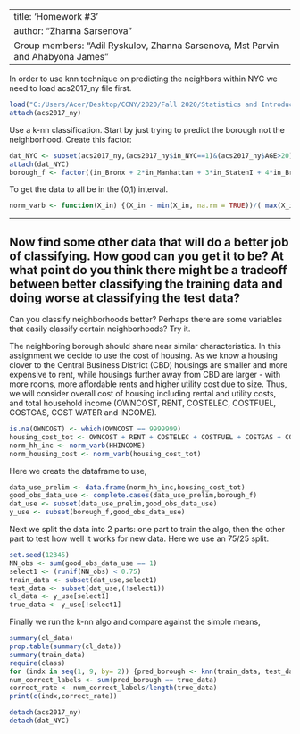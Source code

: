 --------------------------------------------------
title: 'Homework #3'
author: "Zhanna Sarsenova"
Group members: "Adil Ryskulov, Zhanna Sarsenova, Mst Parvin and Ahabyona James"
--------------------------------------------------


In order to use knn technique on predicting the neighbors within NYC we need to load acs2017_ny file first.
```r
load("C:/Users/Acer/Desktop/CCNY/2020/Fall 2020/Statistics and Introduction to Econometrics ECO B2000 2RS/R/PUMS data/ny/acs2017_ny_data.RData")
attach(acs2017_ny)
```



Use a k-nn classification. Start by just trying to predict the borough not the neighborhood. Create this factor:
```r
dat_NYC <- subset(acs2017_ny,(acs2017_ny$in_NYC==1)&(acs2017_ny$AGE>20)&(acs2017_ny$AGE<66))
attach(dat_NYC)
borough_f <- factor((in_Bronx + 2*in_Manhattan + 3*in_StatenI + 4*in_Brooklyn + 5*in_Queens), levels=c(1,2,3,4,5),labels = c("Bronx","Manhattan","Staten Island","Brooklyn","Queens"))
```



To get the data to all be in the (0,1) interval.
```r
norm_varb <- function(X_in) {(X_in - min(X_in, na.rm = TRUE))/( max(X_in, na.rm = TRUE) - min(X_in, na.rm = TRUE) )}
```



--------------------------------------------------
## Now find some other data that will do a better job of classifying. How good can you get it to be? At what point do you think there might be a tradeoff between better classifying the training data and doing worse at classifying the test data?

Can you classify neighborhoods better? Perhaps there are some variables that easily classify certain neighborhoods? Try it.



The neighboring borough should share near similar characteristics. In this assignment we decide to use the cost of housing.
As we know a housing clover to the Central Business District (CBD) housings are smaller and more expensive to rent, while housings further away from CBD are larger - with more rooms, more affordable rents and higher utility cost due to size. Thus, we will consider overall cost of housing including rental and utility costs, and total household income (OWNCOST, RENT, COSTELEC, COSTFUEL, COSTGAS, COST WATER and INCOME).
```r
is.na(OWNCOST) <- which(OWNCOST == 9999999)
housing_cost_tot <- OWNCOST + RENT + COSTELEC + COSTFUEL + COSTGAS + COSTWATR
norm_hh_inc <- norm_varb(HHINCOME)
norm_housing_cost <- norm_varb(housing_cost_tot)
```



Here we create the dataframe to use,
```r
data_use_prelim <- data.frame(norm_hh_inc,housing_cost_tot)
good_obs_data_use <- complete.cases(data_use_prelim,borough_f)
dat_use <- subset(data_use_prelim,good_obs_data_use)
y_use <- subset(borough_f,good_obs_data_use)
```



Next we split the data into 2 parts: one part to train the algo, then the other part to test how well it works for new data. Here we use an 75/25 split.
```r
set.seed(12345)
NN_obs <- sum(good_obs_data_use == 1)
select1 <- (runif(NN_obs) < 0.75)
train_data <- subset(dat_use,select1)
test_data <- subset(dat_use,(!select1))
cl_data <- y_use[select1]
true_data <- y_use[!select1]
```



Finally we run the k-nn algo and compare against the simple means,
```r
summary(cl_data)
prop.table(summary(cl_data))
summary(train_data)
require(class) 
for (indx in seq(1, 9, by= 2)) {pred_borough <- knn(train_data, test_data, cl_data, k = indx, l = 0, prob = FALSE, use.all = TRUE)}
num_correct_labels <- sum(pred_borough == true_data)
correct_rate <- num_correct_labels/length(true_data)
print(c(indx,correct_rate))
```


```r
detach(acs2017_ny)
detach(dat_NYC)
```